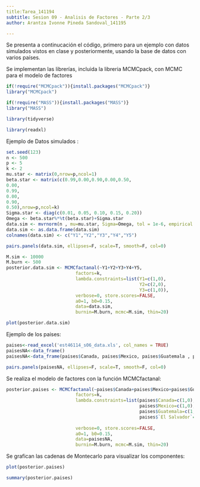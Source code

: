 ```yaml
---
title:Tarea_141194
subtitle: Sesion 09 - Analisis de Factores - Parte 2/3
author: Arantza Ivonne Pineda Sandoval_141195

---
```


Se presenta a continucación el código, primero para un ejemplo con datos simulados vistos en clase y posteriormente, usando la base de datos con varios países.

Se implementan las librerías, incluida la libreria MCMCpack, con MCMC para el modelo de factores

```r
if(!require("MCMCpack")){install.packages("MCMCpack")}
library("MCMCpack")

if(!require("MASS")){install.packages("MASS")}
library("MASS")

library(tidyverse)

library(readxl)
```



Ejemplo de Datos simulados :

```r
set.seed(123)
n <- 500
p <- 5
k <- 2
mu.star <- matrix(0,nrow=p,ncol=1)
beta.star <- matrix(c(0.99,0.00,0.90,0.00,0.50,
0.00,
0.99,
0.00,
0.90,
0.50),nrow=p,ncol=k)
Sigma.star <- diag(c(0.01, 0.05, 0.10, 0.15, 0.20))
Omega <- beta.star%*%t(beta.star)+Sigma.star
data.sim <- mvrnorm(n , mu=mu.star, Sigma=Omega, tol = 1e-6, empirical = FALSE, EISPACK = FALSE)
data.sim <- as.data.frame(data.sim)
colnames(data.sim) <- c("Y1","Y2","Y3","Y4","Y5")
```

```r
pairs.panels(data.sim, ellipses=F, scale=T, smooth=F, col=0)
```

```r
M.sim <- 10000
M.burn <- 500
posterior.data.sim <- MCMCfactanal(~Y1+Y2+Y3+Y4+Y5, 
                          factors=k,
                          lambda.constraints=list(Y1=c(1,0),
                                                  Y2=c(2,0),
                                                  Y3=c(1,0)),
                          verbose=0, store.scores=FALSE, 
                          a0=1, b0=0.15,
                          data=data.sim, 
                          burnin=M.burn, mcmc=M.sim, thin=20)
```

```r
plot(posterior.data.sim)
```
Ejemplo de los paises:

```r


paises<-read_excel('est46114_s06_data.xls', col_names = TRUE)
paisesNA<-data_frame()
paisesNA<-data_frame(paises$Canada, paises$Mexico, paises$Guatemala , paises$`El Salvador`, paises$Honduras, paises$Nicaragua, paises$`Costa Rica`)

pairs.panels(paisesNA, ellipses=F, scale=T, smooth=F, col=0)

```

Se realiza el modelo de factores con la función MCMCfactanal:

```r
posterior.paises <- MCMCfactanal(~paises$Canada+paises$Mexico+paises$Guatemala+ paises$`El Salvador`+paises$Honduras+paises$Nicaragua+paises$`Costa Rica`, paises$Panama+paises$Jamaica+paises$`Dominican Rep`, 
                          factors=k,
                          lambda.constraints=list(paises$Canada=c(1,0),
                                                  paises$Mexico=c(1,0),
                                                  paises$Guatemala=c(1,0),
                                                  paises$`El Salvador`=c(1,0)),
                                                 
                          verbose=0, store.scores=FALSE, 
                          a0=1, b0=0.15,
                          data=paisesNA, 
                          burnin=M.burn, mcmc=M.sim, thin=20)
```

Se grafican las cadenas de Montecarlo para visualizar los componentes:

```r
plot(posterior.paises)
```


```r
summary(posterior.paises)
```


